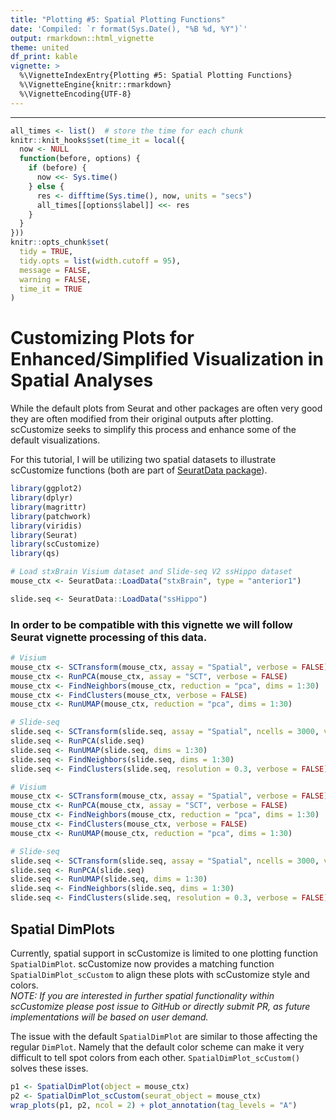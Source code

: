 ```yaml
---
title: "Plotting #5: Spatial Plotting Functions"
date: 'Compiled: `r format(Sys.Date(), "%B %d, %Y")`'
output: rmarkdown::html_vignette
theme: united
df_print: kable
vignette: >
  %\VignetteIndexEntry{Plotting #5: Spatial Plotting Functions}
  %\VignetteEngine{knitr::rmarkdown}
  %\VignetteEncoding{UTF-8}
---
```

***

<style>
p.caption {
  font-size: 0.9em;
}
</style>
 
```r
all_times <- list()  # store the time for each chunk
knitr::knit_hooks$set(time_it = local({
  now <- NULL
  function(before, options) {
    if (before) {
      now <<- Sys.time()
    } else {
      res <- difftime(Sys.time(), now, units = "secs")
      all_times[[options$label]] <<- res
    }
  }
}))
knitr::opts_chunk$set(
  tidy = TRUE,
  tidy.opts = list(width.cutoff = 95),
  message = FALSE,
  warning = FALSE,
  time_it = TRUE
)
```


# Customizing Plots for Enhanced/Simplified Visualization in Spatial Analyses
While the default plots from Seurat and other packages are often very good they are often modified from their original outputs after plotting.  scCustomize seeks to simplify this process and enhance some of the default visualizations.  

For this tutorial, I will be utilizing two spatial datasets to illustrate scCustomize functions (both are part of [SeuratData package](https://github.com/satijalab/seurat-data)).

```r
library(ggplot2)
library(dplyr)
library(magrittr)
library(patchwork)
library(viridis)
library(Seurat)
library(scCustomize)
library(qs)

# Load stxBrain Visium dataset and Slide-seq V2 ssHippo dataset
mouse_ctx <- SeuratData::LoadData("stxBrain", type = "anterior1")

slide.seq <- SeuratData::LoadData("ssHippo")
```


### In order to be compatible with this vignette we will follow Seurat vignette processing of this data.  
```r
# Visium
mouse_ctx <- SCTransform(mouse_ctx, assay = "Spatial", verbose = FALSE)
mouse_ctx <- RunPCA(mouse_ctx, assay = "SCT", verbose = FALSE)
mouse_ctx <- FindNeighbors(mouse_ctx, reduction = "pca", dims = 1:30)
mouse_ctx <- FindClusters(mouse_ctx, verbose = FALSE)
mouse_ctx <- RunUMAP(mouse_ctx, reduction = "pca", dims = 1:30)

# Slide-seq
slide.seq <- SCTransform(slide.seq, assay = "Spatial", ncells = 3000, verbose = FALSE)
slide.seq <- RunPCA(slide.seq)
slide.seq <- RunUMAP(slide.seq, dims = 1:30)
slide.seq <- FindNeighbors(slide.seq, dims = 1:30)
slide.seq <- FindClusters(slide.seq, resolution = 0.3, verbose = FALSE)
```

```r
# Visium
mouse_ctx <- SCTransform(mouse_ctx, assay = "Spatial", verbose = FALSE)
mouse_ctx <- RunPCA(mouse_ctx, assay = "SCT", verbose = FALSE)
mouse_ctx <- FindNeighbors(mouse_ctx, reduction = "pca", dims = 1:30)
mouse_ctx <- FindClusters(mouse_ctx, verbose = FALSE)
mouse_ctx <- RunUMAP(mouse_ctx, reduction = "pca", dims = 1:30)

# Slide-seq
slide.seq <- SCTransform(slide.seq, assay = "Spatial", ncells = 3000, verbose = FALSE)
slide.seq <- RunPCA(slide.seq)
slide.seq <- RunUMAP(slide.seq, dims = 1:30)
slide.seq <- FindNeighbors(slide.seq, dims = 1:30)
slide.seq <- FindClusters(slide.seq, resolution = 0.3, verbose = FALSE)
```


## Spatial DimPlots  
Currently, spatial support in scCustomize is limited to one plotting function `SpatialDimPlot`.  scCustomize now provides a matching function `SpatialDimPlot_scCustom` to align these plots with scCustomize style and colors.  
*NOTE: If you are interested in further spatial functionality within scCustomize please post issue to GitHub or directly submit PR, as future implementations will be based on user demand.*

The issue with the default `SpatialDimPlot` are similar to those affecting the regular `DimPlot`.  Namely that the default color scheme can make it very difficult to tell spot colors from each other.  `SpatialDimPlot_scCustom()` solves these isses.


```r
p1 <- SpatialDimPlot(object = mouse_ctx)
p2 <- SpatialDimPlot_scCustom(seurat_object = mouse_ctx)
wrap_plots(p1, p2, ncol = 2) + plot_annotation(tag_levels = "A")
```


